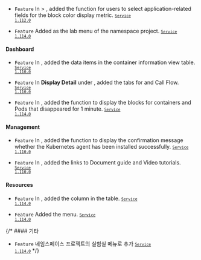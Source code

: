 - <code class="Feature">Feature</code> In <Cmdname sid="side_dashboard" className="uitext" /> &gt; <Cmdname sid="side_containerMap" className="uitext" />, added the function for users to select application-related fields for the block color display metric. <code class='changelog-service'><a href="../release-notes/service/service-1_112_x"><code class='changelog-service'>Service 1.112.0​</code></a></code>

- <code class="Feature">Feature</code> Added <Cmdname sid="pendingPod" className="uitext" /> as the lab menu of the namespace project. <code class='changelog-service'><a href="../release-notes/service/service-1_114_x"><code class='changelog-service'>Service 1.114.0​</code></a></code>

#### Dashboard​

- <code class="Feature">Feature</code> In <Cmdname sid="side_containerMap" className="uitext" />, added the data items in the container information view table. <code class='changelog-service'><a href="../release-notes/service/service-1_110_x"><code class='changelog-service'>Service 1.110.0​</code></a></code>

- <code class="Feature">Feature</code> In <b>Display Detail</b> under <Cmdname sid="side_containerMap" className="uitext" />, added the tabs for <Cmdname sid="side_remoteAccessStatus" className="uitext" /> and <span class="uitext">Call Flow</span>. <code class='changelog-service'><a href="../release-notes/service/service-1_110_x"><code class='changelog-service'>Service 1.110.0​</code></a></code>

- <code class="Feature">Feature</code> In <Cmdname sid="side_containerMap" className="uitext" />, added the function to display the blocks for containers and Pods that disappeared for 1 minute. <code class='changelog-service'><a href="../release-notes/service/service-1_114_x"><code class='changelog-service'>Service 1.114.0​</code></a></code>

#### Management​

- <code class="Feature">Feature</code> In <Cmdname sid="agentInstall" className="uitext" />, added the function to display the confirmation message whether the Kubernetes agent has been installed successfully. <code class='changelog-service'><a href="../release-notes/service/service-1_110_x"><code class='changelog-service'>Service 1.110.0​</code></a></code>

- <code class="Feature">Feature</code> In <Cmdname sid="agentInstall" className="uitext" />, added the links to Document guide and Video tutorials. <code class='changelog-service'><a href="../release-notes/service/service-1_110_x"><code class='changelog-service'>Service 1.110.0​</code></a></code>

#### Resources​

- <code class="Feature">Feature</code> In <Cmdname sid="side_nodeDetail" className="uitext" />, added the <Cmdname sid="status" className="uitext" /> column in the <Cmdname sid="side_container" className="uitext" /> table. <code class='changelog-service'><a href="../release-notes/service/service-1_114_x"><code class='changelog-service'>Service 1.114.0​</code></a></code>

- <code class="Feature">Feature</code> Added the <Cmdname sid="side_clusterOverview" className="uitext" /> menu. <code class='changelog-service'><a href="../release-notes/service/service-1_114_x"><code class='changelog-service'>Service 1.114.0​</code></a></code>

{/* #### 기타​

- <code class="Feature">Feature</code> 네임스페이스 프로젝트의 실험실 메뉴로 <Cmdname sid="pendingPod" className="uitext" /> 추가 <code class='changelog-service'><a href="../release-notes/service/service-1_114_x"><code class='changelog-service'>Service 1.114.0​</code></a></code> */}
